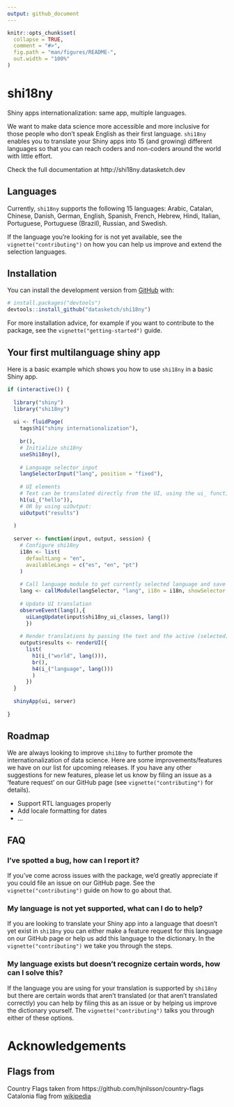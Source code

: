 ```yaml
---
output: github_document
---
```


<!-- README.md is generated from README.Rmd. Please edit that file -->

```r
knitr::opts_chunk$set(
  collapse = TRUE,
  comment = "#>",
  fig.path = "man/figures/README-",
  out.width = "100%"
)
```

# shi18ny

<!-- badges: start -->
<!-- badges: end -->

Shiny apps internationalization: same app, multiple languages.

We want to make data science more accessible and more inclusive for those people who don't speak English as their first language. `shi18ny` enables you to translate your Shiny apps into 15 (and growing) different languages so that you can reach coders and non-coders around the world with little effort. 

Check the full documentation at http://shi18ny.datasketch.dev

## Languages

Currently, `shi18ny` supports the following 15 languages: Arabic, Catalan, Chinese, Danish, German, English, Spanish, French, Hebrew, Hindi, Italian, Portuguese, Portuguese (Brazil), Russian, and Swedish. 

If the language you're looking for is not yet available, see the `vignette("contributing")` on how you can help us improve and extend the selection languages.


## Installation

You can install the development version from [GitHub](https://github.com/) with:

``` r
# install.packages("devtools")
devtools::install_github("datasketch/shi18ny")
```
For more installation advice, for example if you want to contribute to the package, see the `vignette("getting-started")` guide.

## Your first multilanguage shiny app

Here is a basic example which shows you how to use `shi18ny` in a basic Shiny app. 

```r
if (interactive()) {
  
  library("shiny")
  library("shi18ny")
  
  ui <- fluidPage(
    tags$h1("shiny internationalization"),
    
    br(),
    # Initialize shi18ny
    useShi18ny(),
    
    # Language selector input
    langSelectorInput("lang", position = "fixed"),
    
    # UI elements
    # Text can be translated directly from the UI, using the ui_ function:
    h1(ui_("hello")),
    # OR by using uiOutput:
    uiOutput("results")
    
  )
  
  server <- function(input, output, session) {
    # Configure shi18ny
    i18n <- list(
      defaultLang = "en",
      availableLangs = c("es", "en", "pt")
    )
    
    # Call language module to get currently selected language and save it in a reactive
    lang <- callModule(langSelector, "lang", i18n = i18n, showSelector = TRUE)
    
    # Update UI translation
    observeEvent(lang(),{
      uiLangUpdate(input$shi18ny_ui_classes, lang())
      })
    
    # Render translations by passing the text and the active (selected) language as the lang() parameter to the i_ function
    output$results <- renderUI({
      list(
        h1(i_("world", lang())), 
        br(), 
        h4(i_("language", lang()))
        )
      })
  }
  
  shinyApp(ui, server)
  
}
```


## Roadmap

We are always looking to improve `shi18ny` to further promote the internationalization of data science. Here are some improvements/features we have on our list for upcoming releases. If you have any other suggestions for new features, please let us know by filing an issue as a 'feature request' on our GitHub page (see `vignette("contributing")` for details).

- Support RTL languages properly
- Add locale formatting for dates
- ...


## FAQ

### I've spotted a bug, how can I report it?

If you've come across issues with the package, we'd greatly appreciate if you could file an issue on our GitHub page. See the `vignette("contributing")` guide on how to go about that. 

### My language is not yet supported, what can I do to help?

If you are looking to translate your Shiny app into a language that doesn't yet exist in `shi18ny` you can either make a feature request for this language on our GitHub page or help us add this language to the dictionary. In the `vignette("contributing")` we take you through the steps.

### My language exists but doesn't recognize certain words, how can I solve this?

If the language you are using for your translation is supported by `shi18ny` but there are certain words that aren't translated (or that aren't translated correctly) you can help by filing this as an issue or by helping us improve the dictionary yourself. The `vignette("contributing")` talks you through either of these options. 


# Acknowledgements

## Flags from

Country Flags taken from https://github.com/hjnilsson/country-flags
Catalonia flag from [wikipedia](https://meta.wikimedia.org/wiki/File:Flag_of_Catalonia.svg)
